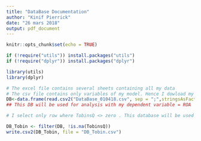 ```yaml
---
title: "DataBase Documentation"
author: "Kinif Pierrick"
date: "26 mars 2018"
output: pdf_document
---
```


```r
knitr::opts_chunk$set(echo = TRUE)
```

```r
if (!require("utils")) install.packages("utils")
if (!require("dplyr")) install.packages("dplyr")

library(utils)
library(dplyr)

# The excel file contains several sheets containing all my data
# The csv file contains only variables of my model. Hence I dowload my DB with read.csv2
DB<-data.frame(read.csv2("DataBase_010418.csv", sep = ";",stringsAsFactors=FALSE, header = TRUE ))
## This DB will be used for analysis with my dependent variable = ROA

# I select only row where TobinsQ <> zero . This database will be used when my dependent vairable = TobinsQ

DB_Tobin <- filter(DB, !is.na(TobinsQ))
write.csv2(DB_Tobin, file = "DB_Tobin.csv")
```

